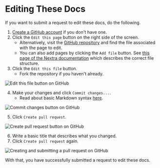 # Editing These Docs

If you want to submit a request to edit these docs, do the following.

1. [Create a GitHub account](https://github.com/signup) if you don't have one.
2. Click the `Edit this page` button on the right side of the screen.
   - Alternatively, visit the [GitHub repository](https://github.com/WiiGolfQ/website/tree/main/src/pages/docs) and find the file associated with the page to edit.
   - You can also add pages by clicking the `Add file` button. See [this page of the Nextra documentation](https://nextra.site/docs/guide/organize-files) which describes the correct file structure.
3. Click the `Edit this file` button.
   - Fork the repository if you haven't already.

![Edit this file button on GitHub](https://i.ibb.co/7XG3LDy/editing-step-3.jpg)

4. Make your changes and click `Commit changes...`.
   - Read about basic Markdown syntax [here](https://www.markdownguide.org/basic-syntax/).

![Commit changes button on GitHub](https://i.ibb.co/QdT8WzL/image.png)

5. Click `Create pull request`.

![Create pull request button on GitHub](https://i.ibb.co/mtnGjbk/image.png)

6. Write a basic title that describes what you changed.
7. Click `Create pull request` again.

![Creating and submitting a pull request on GitHub](https://i.ibb.co/PtC51sF/image.png)

With that, you have successfully submitted a request to edit these docs.
